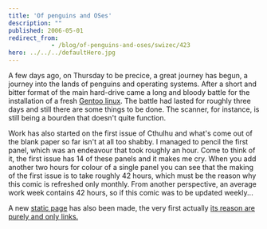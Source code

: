 ```yaml
---
title: 'Of penguins and OSes'
description: ""
published: 2006-05-01
redirect_from: 
            - /blog/of-penguins-and-oses/swizec/423
hero: ../../../defaultHero.jpg
---
```

A few days ago, on Thursday to be precice, a great journey has begun, a journey into the lands of penguins and operating systems. After a short and bitter format of the main hard-drive came a long and bloody battle for the installation of a fresh [Gentoo linux](http://gentoo.org). The battle had lasted for roughly three days and still there are some things to be done. The scanner, for instance, is still being a bourden that doesn&#x27;t quite function.  
  
Work has also started on the first issue of Cthulhu and what&#x27;s come out of the blank paper so far isn&#x27;t at all too shabby. I managed to pencil the first panel, which was an endeavour that took roughly an hour. Come to think of it, the first issue has 14 of these panels and it makes me cry. When you add another two hours for colour of a single panel you can see that the making of the first issue is to take roughly 42 hours, which must be the reason why this comic is refreshed only monthly. From another perspective, an average work week contains 42 hours, so if this comic was to be updated weekly...  
  
A new [static page](http://swizec.com/index.php/mode=pages/submode=Links) has also been made, the very first actually [its](http://swizec.com/index.php/mode=pages/submode=Links)[ reason are purely and only ](http://swizec.com/index.php/mode=pages/submode=Links)[links.](http://swizec.com/index.php/mode=pages/submode=Links)